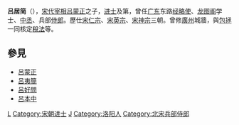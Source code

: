 '''吕居简'''（{{bd|?||?||}}），[[宋代|宋代]][[宰相|宰相]][[吕蒙正|吕蒙正]]之子，[[进士|进士]]及第，曾任[[广东|广东]]东路[[经略使|经略使]]、[[龙图阁|龙图阁]]学士、[[中丞|中丞]]、兵部[[侍郎|侍郎]]。歷仕[[宋仁宗|宋仁宗]]、[[宋英宗|宋英宗]]、[[宋神宗|宋神宗]]三朝。曾修[[廣州|廣州]]城牆，與[[包拯|包拯]]一同核定[[稅法|稅法]]等。


==參見==
*[[呂蒙正|呂蒙正]]
*[[呂夷簡|呂夷簡]]
*[[呂好問|呂好問]]
*[[呂本中|呂本中]]


[[Category:宋朝政治人物|L]]
[[Category:宋朝进士|Category:宋朝进士]]
[[Category:吕姓|J]]
[[Category:洛阳人|Category:洛阳人]]
[[Category:北宋兵部侍郎|Category:北宋兵部侍郎]]